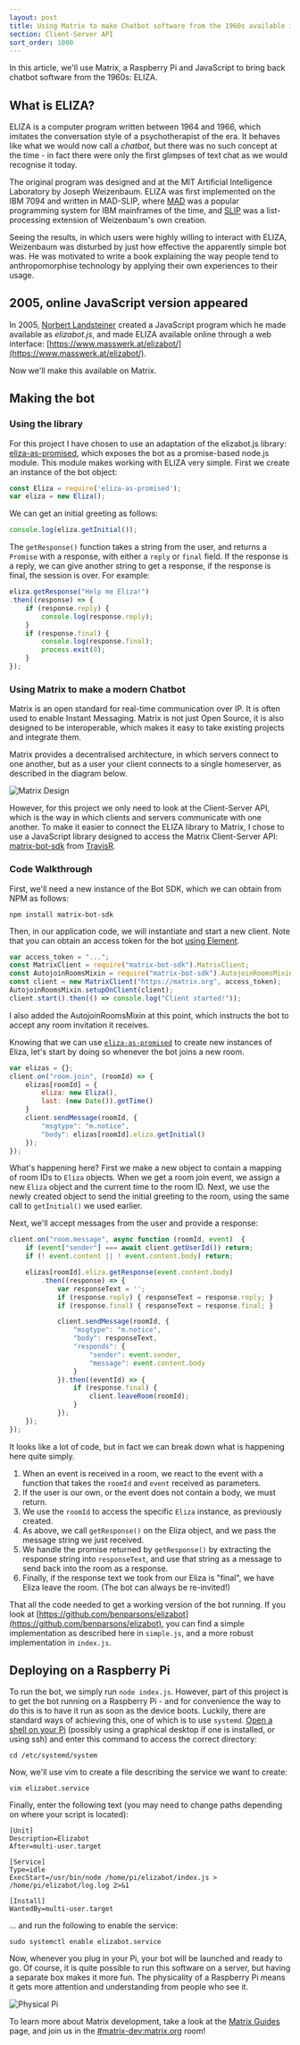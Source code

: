 ```yaml
---
layout: post
title: Using Matrix to make Chatbot software from the 1960s available in 2018
section: Client-Server API
sort_order: 1000
---
```


In this article, we'll use Matrix, a Raspberry Pi and JavaScript to bring back
chatbot software from the 1960s: ELIZA.

## What is ELIZA?

ELIZA is a computer program written between 1964 and 1966, which imitates the
conversation style of a psychotherapist of the era. It behaves like what we
would now call a *chatbot*, but there was no such concept at the time - in fact
there were only the first glimpses of text chat as we would recognise it today.

The original program was designed and at the MIT Artificial Intelligence
Laboratory by Joseph Weizenbaum. ELIZA was first implemented on the IBM 7094
and written in MAD-SLIP, where
[MAD](https://en.wikipedia.org/wiki/MAD_(programming_language)) was a popular
programming system for IBM mainframes of the time, and
[SLIP](https://en.wikipedia.org/wiki/SLIP_(programming_language)) was a
list-processing extension of Weizenbaum's own creation.

Seeing the results, in which users were highly willing to interact with ELIZA,
Weizenbaum was disturbed by just how effective the apparently simple bot was. He
was motivated to write a book explaining the way people tend to anthropomorphise
technology by applying their own experiences to their usage.

## 2005, online JavaScript version appeared

In 2005, [Norbert Landsteiner](https://twitter.com/mass_werk) created a
JavaScript program which he made available as *elizabot.js*, and made ELIZA
available online through a web interface: [https://www.masswerk.at/elizabot/](https://www.masswerk.at/elizabot/).

Now we'll make this available on Matrix.

## Making the bot

### Using the library

For this project I have chosen to use an adaptation of the elizabot.js library:
[eliza-as-promised](https://github.com/natelewis/eliza-as-promised), which
exposes the bot as a promise-based node.js module. This module makes working
with ELIZA very simple. First we create an instance of the bot object:

```javascript
const Eliza = require('eliza-as-promised');
var eliza = new Eliza();
```

We can get an initial greeting as follows:

```javascript
console.log(eliza.getInitial());
```

The `getResponse()` function takes a string from the user, and returns a
`Promise` with a response, with either a `reply` or `final` field. If the
response is a reply, we can give another string to get a response, if the
response is final, the session is over. For example:

```javascript
eliza.getResponse("Help me Eliza!")
.then((response) => {
    if (response.reply) {
        console.log(response.reply);
    }
    if (response.final) {
        console.log(response.final);
        process.exit(0);
    }
});
```

### Using Matrix to make a modern Chatbot

Matrix is an open standard for real-time communication over IP. It is often used
to enable Instant Messaging. Matrix is not just  Open Source, it is also designed to
be interoperable, which makes it easy to take existing projects and integrate
them.

Matrix provides a decentralised architecture, in which servers connect to one
another, but as a user your client connects to a single homeserver, as described
in the diagram below.

![Matrix Design](/docs/projects/images/matrix-diagram.png)

However, for this project we only need to look at the Client-Server API, which
is the way in which clients and servers communicate with one another. To make it
easier to connect the ELIZA library to Matrix, I chose to use a JavaScript
library designed to access the Matrix Client-Server API: [matrix-bot-sdk]
from [TravisR].

### Code Walkthrough

First, we'll need a new instance of the Bot SDK, which we can obtain from NPM as
follows:

```
npm install matrix-bot-sdk
```

Then, in our application code, we will instantiate and start a new client. Note
that you can obtain an access token for the bot [using
Element](https://t2bot.io/docs/access_tokens/).

```javascript
var access_token = "...";
const MatrixClient = require("matrix-bot-sdk").MatrixClient;
const AutojoinRoomsMixin = require("matrix-bot-sdk").AutojoinRoomsMixin;
const client = new MatrixClient("https://matrix.org", access_token);
AutojoinRoomsMixin.setupOnClient(client);
client.start().then(() => console.log("Client started!"));
```

I also added the AutojoinRoomsMixin at this point, which instructs the bot to
accept any room invitation it receives.

Knowing that we can use
[`eliza-as-promised`](https://github.com/natelewis/eliza-as-promised) to create
new instances of Eliza, let's start by doing so whenever the bot joins a new
room.

```javascript
var elizas = {};
client.on("room.join", (roomId) => {
    elizas[roomId] = {
        eliza: new Eliza(),
        last: (new Date()).getTime()
    }
    client.sendMessage(roomId, {
        "msgtype": "m.notice",
        "body": elizas[roomId].eliza.getInitial()
    });
});
```

What's happening here? First we make a new object to contain a mapping of room
IDs to `Eliza` objects. When we get a room join event, we assign a new `Eliza`
object and the current time to the room ID. Next, we use the newly created
object to send the initial greeting to the room, using the same call to
`getInitial()` we used earlier.

Next, we'll accept messages from the user and provide a response:

```javascript
client.on("room.message", async function (roomId, event)  {
    if (event["sender"] === await client.getUserId()) return;
    if (! event.content || ! event.content.body) return;

    elizas[roomId].eliza.getResponse(event.content.body)
        .then((response) => {
            var responseText = '';
            if (response.reply) { responseText = response.reply; }
            if (response.final) { responseText = response.final; }

            client.sendMessage(roomId, {
                "msgtype": "m.notice",
                "body": responseText,
                "responds": {
                    "sender": event.sender,
                    "message": event.content.body
                }
            }).then((eventId) => {
                if (response.final) {
                    client.leaveRoom(roomId);
                }
            });
    });
});
```

It looks like a lot of code, but in fact we can break down what is happening here quite simply.

1. When an event is received in a room, we react to the event with a function
   that takes the `roomId` and `event` received as parameters.
2. If the user is our own, or the event does not contain a body, we must
   return.
3. We use the `roomId` to access the specific `Eliza` instance, as previously
   created.
4. As above, we call `getResponse()` on the Eliza object, and we pass the
   message string we just received.
5. We handle the promise returned by `getResponse()` by extracting the response
   string into `responseText`, and use that string as a message to send back
   into the room as a response.
6. Finally, if the response text we took from our Eliza is "final", we have
   Eliza leave the room. (The bot can always be re-invited!)

That all the code needed to get a working version of the bot running. If you look at [https://github.com/benparsons/elizabot](https://github.com/benparsons/elizabot), you can find a simple implementation as described here in `simple.js`, and a more robust implementation in `index.js`.

## Deploying on a Raspberry Pi

To run the bot, we simply run `node index.js`. However, part of this project is
to get the bot running on a Raspberry Pi - and for convenience the way to do
this is to have it run as soon as the device boots. Luckily, there are standard
ways of achieving this, one of which is to use `systemd`. [Open a shell on your
Pi](https://www.raspberrypi.org/documentation/usage/terminal/) (possibly using a
graphical desktop if one is installed, or using ssh) and enter this command to
access the correct directory:

```
cd /etc/systemd/system
```

Now, we'll use vim to create a file describing the service we want to create:

```
vim elizabot.service
```

Finally, enter the following text (you may need to change paths depending on
where your script is located):

```
[Unit]
Description=Elizabot
After=multi-user.target

[Service]
Type=idle
ExecStart=/usr/bin/node /home/pi/elizabot/index.js > /home/pi/elizabot/log.log 2>&1

[Install]
WantedBy=multi-user.target
```

... and run the following to enable the service:

```
sudo systemctl enable elizabot.service
```

Now, whenever you plug in your Pi, your bot will be launched and ready to go. Of
course, it is quite possible to run this software on a server, but having a
separate box makes it more fun. The physicality of a Raspberry Pi means it gets
more attention and understanding from people who see it.

![Physical Pi](/docs/projects/images/elizabot-pi.png)

To learn more about Matrix development, take a look at the [Matrix Guides](https://matrix.org/docs/guides)
page, and join us in the [#matrix-dev:matrix.org](https://matrix.to/#/#matrix-dev:matrix.org) room!

[matrix-bot-sdk]: https://github.com/turt2live/matrix-bot-sdk
[TravisR]: https://github.com/turt2live